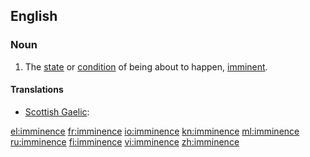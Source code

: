 ==English==
{{wikipedia}}

===Noun===
{{en-noun|-}}

# The [[state]] or [[condition]] of being about to happen, [[imminent]].

====Translations====
{{trans-top|state or condition of being imminent}}
* [[Scottish Gaelic]]: {{t|gd|impis|f}}
{{trans-mid}}
{{trans-bottom}}

[[el:imminence]]
[[fr:imminence]]
[[io:imminence]]
[[kn:imminence]]
[[ml:imminence]]
[[ru:imminence]]
[[fi:imminence]]
[[vi:imminence]]
[[zh:imminence]]
